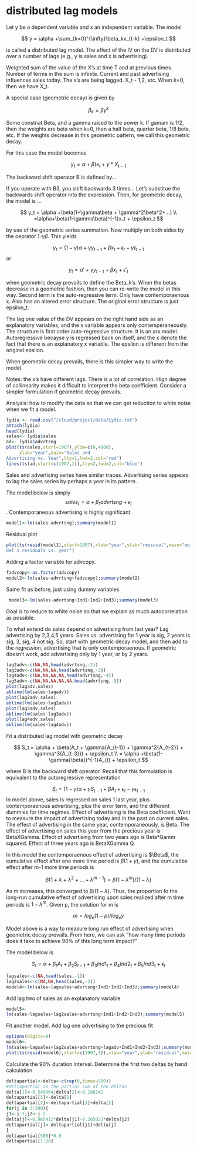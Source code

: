 # distributed lag models

Let y be a dependent variable and x an independent variable. The model

$$
y = \alpha +\sum_{k=0}^{\infty}\beta_kx_{t-k} +\epsilon_t
$$

is called a distributed lag model. The effect of the IV on the DV is distributed over a number of lags (e.g., y is sales and x is advertising). 

Weighted sum of the value of the X's at time T and at previous times. Number of terms in the sum is infinite. Current and past advertising influences sales today. The x's are being lagged. X_t - 1,2, etc. When k=0, then we have X_t.

A special case (geometric decay) is given by

$$
\beta_k = \beta\gamma^k
$$

Some constnat Beta, and a gamma raised to the power k. If gamam is 1/2, then the weights are beta when k=0, then a half beta, quarter beta, 1/8 beta, etc. If the weights decrease in this geometric pattern, we call this geometric decay. 

For this case the model becomes 

$$
y_t = \alpha + \beta(x_t + \gamma*X_{t-1}
$$

The backward shift operator B is defined by...
$$
$$

If you operate with B3, you shift backwards 3 times... Let's substitue the backwards shift operator into the expression. Then, for geometric decay, the model is ...

$$
y_t = \alpha +\beta(1+\gamma\beta + \gamma^2\beta^2+...) \\
=\alpha+\beta(1-\gamma\beta)^{-1}x_t + \epsilon_t
$$

by use of the geometric series summation. Now multiply on both sides by the oeprator 1-$\gamma\beta$. This yields

$$
y_t = (1-\gamma)\alpha + \gamma{y_{t-1}} + \beta{x_t} + \epsilon_t - \gamma\epsilon_{t-1}
$$
or

$$
y_t = \alpha' + \gamma{y_{t-1}} + \beta{x_t} + \epsilon'_t
$$

when geometric decay prevails to define the Beta_k's. When the betas decrease in a geometric fashion, then you can re-write the model in this way. Second term is the auto-regressive term. Only have contemporaenous x. Also has an altered error structure. The original error structure is just epsilon_t.

The lag one value of the DV appears on the right hand side as an explanatory variables, and the x variable appears only contemperaneously. The structure is first order auto-regressive structure. It is an arx model. Autoregressive becayse y is regressed back on itself, and the x denote the fact that there is an explanatory x variable. The epsilon is different from the original epsilon.

When geometric decay prevails, there is this simpler way to write the model. 

Notes: the x's have different lags. There is a lot of correlation. High degree of collinearity makes it difficult to interpret the beta coefficient. Consider a simpler formulation if geometric decay prevails.  


Analysis: how to modify the data so that we can get reduction to white noise when we fit a model.


```r
lydia <- read.csv("/cloud/project/data/Lydia.txt")
attach(lydia)
head(lydia)
sales<- lydia$sales
ad<- lydia$advrtsng
plot(ts(sales,start=1907),ylim=c(0,4000),
     xlab="year",main="Sales and
Advertising vs. Year",lty=1,lwd=2,col="red")
lines(ts(ad,start=c(1907,1)),lty=2,lwd=2,col="blue")

```

Sales and advertising series have similar traces. Advertising series appears to lag the sales series by perhaps a year in its pattern.

The model below is simply $$sales_t = \alpha +\beta_1{advrtsng} +\epsilon_t$$. Contemporaneous advertising is highly significant.

```r
model1<-lm(sales~advrtsng);summary(model1)
```

Residual plot
```r
plot(ts(resid(model1),start=1907),xlab="year",ylab="residual",main="mo
del 1 residuals vs. year")
```

Adding a factor variable for advcopy.

```r
fadvcopy<-as.factor(advcopy)
model2<-lm(sales~advrtsng+fadvcopy);summary(model2)
```
Same fit as before, just using dummy variables

```r
 model3<-lm(sales~advrtsng+Ind1+Ind2+Ind3);summary(model3)
```
Goal is to reduce to white noise so that we explain as much autocorrelation as possible. 

To what extend do sales depend on advertising from last year? Lag advertising by 2,3,4,5 years. Sales vs. advertising for 1 year is sig, 2 years is sig, 3, sig, 4 not sig. So, start with geometric decay model, and then add to the regression, advertising that is only contemporaenous. If geometric doesn't work, add advertising only by 1 year, or by 2 years. 

```r
lag2adv<-c(NA,NA,head(advrtsng,-2))
lag3adv<-c(NA,NA,NA,head(advrtsng,-3))
lag4adv<-c(NA,NA,NA,NA,head(advrtsng,-4))
lag5adv<-c(NA,NA,NA,NA,NA,head(advrtsng,-5))
plot(lagadv,sales)
abline(lm(sales~lagadv))
plot(lag2adv,sales)
abline(lm(sales~lag2adv))
plot(lag3adv,sales)
abline(lm(sales~lag3adv))
plot(lag4adv,sales)
abline(lm(sales~lag4adv))
```

Fit a distributed lag model with geometric decay

$$
S_t = \alpha + \beta(A_t + \gamma{A_{t-1}} + \gamma^2{A_{t-2}} + \gamma^3{A_{t-3}}) + \epsilon_t \\
= \alpha +\beta(1-\gamma{\beta})^{-1}A_{t} + \epsilon_t
$$

where B is the backward shift operator. Recall that this formulation is equivalent to the autoregressive representation

$$
S_t = (1-\gamma)\alpha+\gamma{S_{t-1}} + \beta{A_t} + \epsilon_t - \gamma{\epsilon}_{t-1}
$$
In model above, sales is regressed on sales 1 last year, plus contemporaenous advertising, plus the error term, and the different dummies for time regimes. Effect of advertising is the Beta coefficient. Want to measure the impact of advertising today and in the past on current sales. The effect of advertising in the same year, contemporaneously, is Beta. The effect of advertising on sales this year from the precious year is BetaXGamma. Effect of advertising from two years ago is Beta*Gamm squared. Effect of three years ago is BetaXGamma Q. 


In this model the contemporaenous effect of advertising is $\Beta$, the cumulative effect after one more time period is $\beta(1+\gamma)$, and the cumulatibe effect after m-1 more time periods is 

$$
\beta(1+\lambda + \lambda^2+...+\lambda^{m-1}) = \beta(1-\lambda^{m})/(1-\lambda)
$$

As m increases, this converged to $\beta/(1-\lambda)$. Thus, the proportion fo the long-run cumulative effect of advertising upon sales realized after m time periods is $1-\lambda^m$. Given p, the solution for m is

$$
m = log_e(1-p)/log_ey
$$

Model above is a way to measure long run effect of advertising when geometric decay prevails. From here, we can ask "how many time periods does it take to achieve 90% of this long term impact?"

The model below is 

$$
S_t = \alpha+\beta_1{A_t} + \beta_2{S_{t-1}} + \beta_3{Ind1_t} + \beta_4{Ind2_t}
+ \beta_5{Ind3_t} + \epsilon_t
$$

```r
lagsales<-c(NA,head(sales,-1))
lag2sales<-c(NA,NA,head(sales,-2))
model4<-lm(sales~lagsales+advrtsng+Ind1+Ind2+Ind3);summary(model4)
```

Add lag two of sales as an explanatory variable

```r
model5<-
lm(sales~lagsales+lag2sales+advrtsng+Ind1+Ind2+Ind3);summary(model5)
```

Fit another model. Add lag one advertising to the precious fit

```r
options(digits=9)
model6<-
lm(sales~lagsales+lag2sales+advrtsng+lagadv+Ind1+Ind2+Ind3);summary(model6)
plot(ts(resid(model6),start=c(1907,1)),xlab="year",ylab="residual",main="model 6 residuals vs. year")
```


Calculate the 90% duration interval. Determine the first two deltas by hand calculation

```r
deltapartial<-delta<-c(rep(0,times=500))
#deltapartial is the partial sum of the deltas
delta[1]<-0.549964;delta[2]<-0.186242
deltapartial[1]<-delta[1]
deltapartial[2]<-deltapartial[1]+delta[2]
for(j in 3:500){
j1<-j-1;j2<-j-2
delta[j]<-0.965412*delta[j1]-0.205023*delta[j2]
deltapartial[j]<-deltapartial[j1]+delta[j]
}
deltapartial[500]*0.9
deltapartial[1:20]

```



















